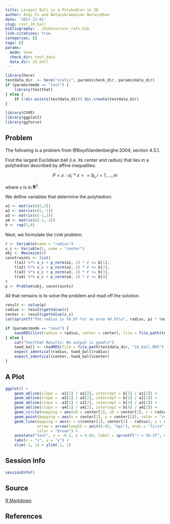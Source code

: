 ```yaml
---
title: Largest Ball in a Polyhedron in 2D
author: Anqi Fu and Balasubramanian Narasimhan
date: '2017-11-02'
slug: cvxr_2d_ball
bibliography: ../bibtex/cvxr_refs.bib
link-citations: true
categories: []
tags: []
params:
  mode: save
  check_dir: test_data
  data_dir: 2d_ball
---
```


```r
library(here)
testdata_dir  <- here("static", params$check_dir, params$data_dir) 
if (params$mode == "test") {
    library(testthat)
} else {
    if (!dir.exists(testdata_dir)) dir.create(testdata_dir)
}
```

```r
library(CVXR)
library(ggplot2)
library(ggforce)
```

## Problem

The following is a problem from @BoydVandenberghe:2004, section 4.3.1.

Find the largest Euclidean ball (i.e. its center and radius) that lies
in a polyhedron described by affine inequalites:

$$
P = {x : a_i'*x <= b_i, i=1,...,m} 
$$

where x is in ${\mathbf R}^2$.

We define variables that determine the polyhedron.

```r
a1 <- matrix(c(2,1))
a2 <- matrix(c(2,-1))
a3 <- matrix(c(-1,2))
a4 <- matrix(c(-1,-2))
b <- rep(1,4)
```

Next, we formulate the `CVXR` problem.

```r
r <- Variable(name = "radius")
x_c <- Variable(2, name = "center")
obj <- Maximize(r)
constraints <- list(
    t(a1) %*% x_c + p_norm(a1, 2) * r <= b[1],
    t(a2) %*% x_c + p_norm(a2, 2) * r <= b[2],
    t(a3) %*% x_c + p_norm(a3, 2) * r <= b[3],
    t(a4) %*% x_c + p_norm(a4, 2) * r <= b[4]
)
p <- Problem(obj, constraints)
```

All that remains is to solve the problem and read off the solution.

```r
result <- solve(p)
radius <- result$getValue(r)
center <- result$getValue(x_c)
cat(sprintf("The radius is %0.5f for an area %0.5f\n", radius, pi * radius^2))    
```

```r
if (params$mode == "save") {
    saveRDS(list(radius = radius, center = center), file = file.path(testdata_dir, "2d_ball.RDS"))
} else {
    cat("Testthat Results: No output is good\n")
    twod_ball <- readRDS(file = file.path(testdata_dir, "2d_ball.RDS"))
    expect_identical(radius, twod_ball$radius)
    expect_identical(center, twod_ball$center)
}
```

## A Plot

```r
ggplot() +
    geom_abline(slope = -a1[1] / a1[2], intercept = b[1] / a1[2]) +
    geom_abline(slope = -a2[1] / a2[2], intercept = b[2] / a2[2]) +
    geom_abline(slope = -a3[1] / a3[2], intercept = b[3] / a3[2]) +
    geom_abline(slope = -a4[1] / a4[2], intercept = b[4] / a4[2]) +
    geom_circle(mapping = aes(x0 = center[1], y0 = center[2], r = radius), color = "blue") +
    geom_point(mapping = aes(x = center[1], y = center[2]), color = "red", size = 2) +
    geom_line(mapping = aes(x = c(center[1], center[1] - radius), y = c(center[2], center[2])),
              arrow = arrow(length = unit(0.03, "npc"), ends = "first", type = "closed"),
              color = "brown") +
    annotate("text", x = -0.2, y = 0.04, label = sprintf("r = %0.5f", radius)) +
    labs(x = "x", y = "y") +
    xlim(-1, 1) + ylim(-1, 1)
```

## Session Info

```r
sessionInfo()
```

## Source

[R Markdown](https://github.com/bnaras/cvxr_docs/blob/master/content/cvxr_examples/2d_ball.Rmd)

## References
